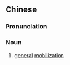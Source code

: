 {{also|総動員}}
==Chinese==
{{zh-forms|s=总动员|type=12}}

===Pronunciation===
{{zh-pron
|m=zǒngdòngyuán
|mn=chóng-tōng-oân
|cat=n
}}

===Noun===
{{zh-noun}}

# [[general]] [[mobilization]]